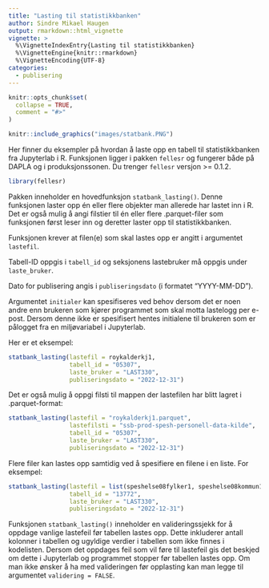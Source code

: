 ```yaml
---
title: "Lasting til statistikkbanken"
author: Sindre Mikael Haugen
output: rmarkdown::html_vignette
vignette: >
  %\VignetteIndexEntry{Lasting til statistikkbanken}
  %\VignetteEngine{knitr::rmarkdown}
  %\VignetteEncoding{UTF-8}
categories:
  - publisering
---
```



```r
knitr::opts_chunk$set(
  collapse = TRUE,
  comment = "#>"
)
```

```r
knitr::include_graphics("images/statbank.PNG")
```

Her finner du eksempler på hvordan å laste opp en tabell til statistikkbanken fra Jupyterlab i R. Funksjonen ligger i pakken `fellesr` og fungerer både på DAPLA og i produksjonssonen. Du trenger `fellesr` versjon >= 0.1.2.


```r
library(fellesr)
```

Pakken inneholder en hovedfunksjon `statbank_lasting()`. Denne funksjonen laster opp én eller flere objekter man allerede har lastet inn i R. Det er også mulig å angi filstier til én eller flere .parquet-filer som funksjonen først leser inn og deretter laster opp til statistikkbanken.

Funksjonen krever at filen(e) som skal lastes opp er angitt i argumentet `lastefil`. 

Tabell-ID oppgis i `tabell_id` og seksjonens lastebruker må oppgis under `laste_bruker`. 

Dato for publisering angis i `publiseringsdato` (i formatet "YYYY-MM-DD"). 

Argumentet `initialer` kan  spesifiseres ved behov dersom det er noen andre enn brukeren som kjører programmet som skal motta lastelogg per e-post. Dersom denne ikke er spesifisert hentes initialene til brukeren som er pålogget fra en miljøvariabel i Jupyterlab. 

Her er et eksempel:

```r
statbank_lasting(lastefil = roykalderkj1,
                 tabell_id = "05307",
                 laste_bruker = "LAST330",
                 publiseringsdato = "2022-12-31")
```

Det er også mulig å oppgi filsti til mappen der lastefilen har blitt lagret i .parquet-format:

```r
statbank_lasting(lastefil = "roykalderkj1.parquet",
                 lastefilsti = "ssb-prod-spesh-personell-data-kilde",
                 tabell_id = "05307",
                 laste_bruker = "LAST330",
                 publiseringsdato = "2022-12-31")
```

Flere filer kan lastes opp samtidig ved å spesifiere en filene i en liste. For eksempel:

```r
statbank_lasting(lastefil = list(speshelse08fylker1, speshelse08kommun1, speshelse08landet1),
                 tabell_id = "13772",
                 laste_bruker = "LAST330",
                 publiseringsdato = "2022-12-31")
```

Funksjonen `statbank_lasting()` inneholder en valideringssjekk for å oppdage vanlige lastefeil før tabellen lastes opp. Dette inkluderer antall kolonner i tabellen og ugyldige verdier i tabellen som ikke finnes i kodelisten. Dersom det oppdages feil som vil føre til lastefeil gis det beskjed om dette i Jupyterlab og programmet stopper før tabellen lastes opp. Om man ikke ønsker å ha med valideringen før opplasting kan man legge til argumentet `validering = FALSE`.  
